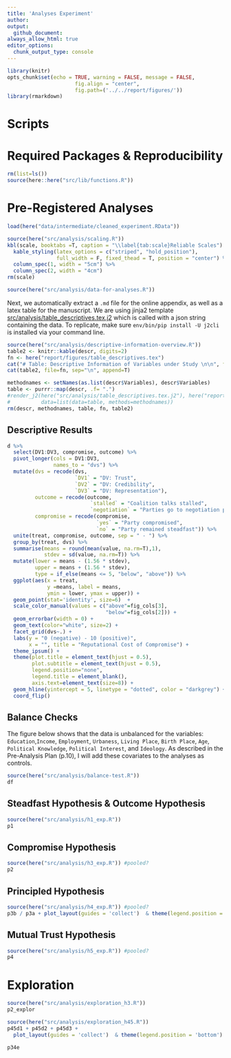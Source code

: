 ```yaml
---
title: 'Analyses Experiment'
author: 
output: 
  github_document:
always_allow_html: true
editor_options: 
  chunk_output_type: console
---
```


```r
library(knitr)
opts_chunk$set(echo = TRUE, warning = FALSE, message = FALSE,
                      fig.align = "center",
                      fig.path=('../../report/figures/'))
library(rmarkdown)
```

# Scripts


# Required Packages &amp; Reproducibility
```r
rm(list=ls())
source(here::here("src/lib/functions.R"))
```

# Pre-Registered Analyses

```r
load(here("data/intermediate/cleaned_experiment.RData"))

source(here("src/analysis/scaling.R"))
kbl(scale, booktabs =T, caption = "\\label{tab:scale}Reliable Scales") %>%
  kable_styling(latex_options = c("striped", "hold_position"),
                full_width = F, fixed_thead = T, position = "center") %>%
  column_spec(1, width = "5cm") %>%
  column_spec(2, width = "4cm")
rm(scale)

source(here("src/analysis/data-for-analyses.R"))
```

Next, we automatically extract a `.md` file for the online appendix, as well as a  latex table for the manuscript. 
We are using jinja2 template [src/analysis/table_descriptives.tex.j2](table.tex.j2) which is called with a json string containing the data.
To replicate, make sure `env/bin/pip install -U j2cli` is installed via your command line.

```r
source(here("src/analysis/descriptive-information-overview.R"))
table2 <- knitr::kable(descr, digits=2)
fn <- here("report/figures/table_descriptives.tex")
cat("# Table: Descriptive Information of Variables under Study \n\n", file=fn)
cat(table2, file=fn, sep="\n", append=T)

methodnames <- setNames(as.list(descr$Variables), descr$Variables)
table <- purrr::map(descr, .f= ".") 
#render_j2(here("src/analysis/table_descriptives.tex.j2"), here("report/figures/table_descriptives.tex"),
#          data=list(data=table, methods=methodnames))
rm(descr, methodnames, table, fn, table2)
```

## Descriptive Results
```r
d %>%
  select(DV1:DV3, compromise, outcome) %>%
  pivot_longer(cols = DV1:DV3,
               names_to = "dvs") %>%
  mutate(dvs = recode(dvs,
                      `DV1` = "DV: Trust",
                      `DV2` = "DV: Credibility",
                      `DV3` = "DV: Representation"),
         outcome = recode(outcome, 
                           `stalled` = "Coalition talks stalled", 
                           `negotiation` = "Parties go to negotiation phase"),
         compromise = recode(compromise,
                             `yes` = "Party compromised",
                             `no` = "Party remained steadfast")) %>%
  unite(treat, compromise, outcome, sep = " - ") %>%
  group_by(treat, dvs) %>%
  summarise(means = round(mean(value, na.rm=T),1),
            stdev = sd(value, na.rm=T)) %>%
  mutate(lower = means - (1.56 * stdev),
         upper = means + (1.56 * stdev),
         type = if_else(means <= 5, "below", "above")) %>%
  ggplot(aes(x = treat, 
             y =means, label = means,
             ymin = lower, ymax = upper)) +
  geom_point(stat='identity', size=6)  +
  scale_color_manual(values = c("above"=fig_cols[3],
                                "below"=fig_cols[2])) +
  geom_errorbar(width = 0) +
  geom_text(color="white", size=2) +
  facet_grid(dvs~.) +
  labs(y = "0 (negative) - 10 (positive)", 
       x = "", title = "Reputational Cost of Compromise") +
  theme_ipsum() +
  theme(plot.title = element_text(hjust = 0.5),
        plot.subtitle = element_text(hjust = 0.5),
        legend.position="none",
        legend.title = element_blank(),
        axis.text=element_text(size=8)) +
  geom_hline(yintercept = 5, linetype = "dotted", color = "darkgrey") +
  coord_flip() 
```

## Balance Checks

The figure below shows that the data is unbalanced for the variables: `Education`,`Income`, `Employment`, `Urbaness`, `Living Place`, `Birth Place`, `Age`, `Political Knowledge`, `Political Interest`, and `Ideology`.
As described in the Pre-Analysis Plan (p.10), I will add these covariates to the analyses as controls.

```r
source(here("src/analysis/balance-test.R"))
df
```

## Steadfast Hypothesis & Outcome Hypothesis
```r
source(here("src/analysis/h1_exp.R"))
p1
```

## Compromise Hypothesis
```r
source(here("src/analysis/h3_exp.R")) #pooled?
p2
```

## Principled Hypothesis
```r
source(here("src/analysis/h4_exp.R")) #pooled?
p3b / p3a + plot_layout(guides = 'collect')  & theme(legend.position = 'bottom')
```

## Mutual Trust Hypothesis
```r
source(here("src/analysis/h5_exp.R")) #pooled?
p4
```

# Exploration
```r
source(here("src/analysis/exploration_h3.R"))
p2_explor
```

```r
source(here("src/analysis/exploration_h45.R")) 
p45d1 + p45d2 + p45d3 +
  plot_layout(guides = 'collect')  & theme(legend.position = 'bottom')

p34e
```